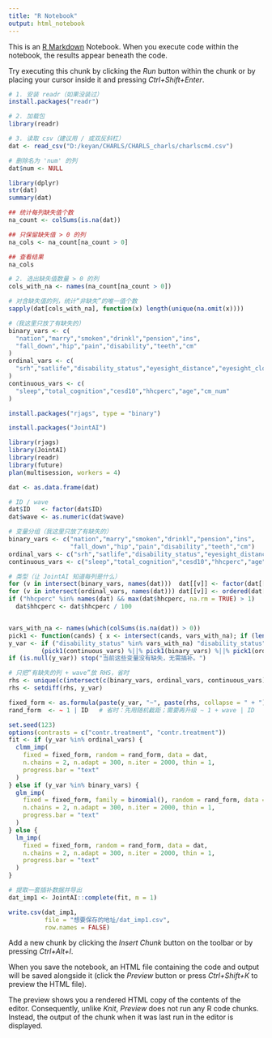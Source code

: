 ```yaml
---
title: "R Notebook"
output: html_notebook
---
```


This is an [R Markdown](http://rmarkdown.rstudio.com) Notebook. When you execute code within the notebook, the results appear beneath the code. 

Try executing this chunk by clicking the *Run* button within the chunk or by placing your cursor inside it and pressing *Ctrl+Shift+Enter*. 

```r
# 1. 安装 readr（如果没装过）
install.packages("readr")

# 2. 加载包
library(readr)

# 3. 读取 csv（建议用 / 或双反斜杠）
dat <- read_csv("D:/keyan/CHARLS/CHARLS_charls/charlscm4.csv")

```
```r
# 删除名为 'num' 的列
dat$num <- NULL
```

```r
library(dplyr)
str(dat)
summary(dat)
```

```r
## 统计每列缺失值个数
na_count <- colSums(is.na(dat))

## 只保留缺失值 > 0 的列
na_cols <- na_count[na_count > 0]

## 查看结果
na_cols

```
```r
# 2. 选出缺失值数量 > 0 的列
cols_with_na <- names(na_count[na_count > 0])

# 对含缺失值的列，统计“非缺失”的唯一值个数
sapply(dat[cols_with_na], function(x) length(unique(na.omit(x))))

```

```r
#（我这里只放了有缺失的）
binary_vars <- c(
  "nation","marry","smoken","drinkl","pension","ins",
  "fall_down","hip","pain","disability","teeth","cm"
)
ordinal_vars <- c(
  "srh","satlife","disability_status","eyesight_distance","eyesight_close","hear","edu"
)
continuous_vars <- c(
  "sleep","total_cognition","cesd10","hhcperc","age","cm_num"
)
```

```r
install.packages("rjags", type = "binary")
```

```r
install.packages("JointAI")
```


```r

library(rjags)
library(JointAI)
library(readr)
library(future)
plan(multisession, workers = 4)

dat <- as.data.frame(dat)

# ID / wave
dat$ID   <- factor(dat$ID)
dat$wave <- as.numeric(dat$wave)

# 变量分组（我这里只放了有缺失的）
binary_vars <- c("nation","marry","smoken","drinkl","pension","ins",
                 "fall_down","hip","pain","disability","teeth","cm")
ordinal_vars <- c("srh","satlife","disability_status","eyesight_distance","eyesight_close","hear","edu")
continuous_vars <- c("sleep","total_cognition","cesd10","hhcperc","age","cm_num")

# 类型（让 JointAI 知道每列是什么）
for (v in intersect(binary_vars, names(dat)))  dat[[v]] <- factor(dat[[v]])
for (v in intersect(ordinal_vars, names(dat))) dat[[v]] <- ordered(dat[[v]])
if ("hhcperc" %in% names(dat) && max(dat$hhcperc, na.rm = TRUE) > 1)
  dat$hhcperc <- dat$hhcperc / 100


vars_with_na <- names(which(colSums(is.na(dat)) > 0))
pick1 <- function(cands) { x <- intersect(cands, vars_with_na); if (length(x)) x[1] else NULL }
y_var <- if ("disability_status" %in% vars_with_na) "disability_status" else
         (pick1(continuous_vars) %||% pick1(binary_vars) %||% pick1(ordinal_vars))
if (is.null(y_var)) stop("当前这些变量没有缺失，无需插补。")

# 只把“有缺失的列 + wave”放 RHS，省时 
rhs <- unique(c(intersect(c(binary_vars, ordinal_vars, continuous_vars), vars_with_na), "wave"))
rhs <- setdiff(rhs, y_var)

fixed_form <- as.formula(paste(y_var, "~", paste(rhs, collapse = " + ")))
rand_form  <- ~ 1 | ID   # 省时：先用随机截距；需要再升级 ~ 1 + wave | ID

set.seed(123)
options(contrasts = c("contr.treatment", "contr.treatment"))
fit <- if (y_var %in% ordinal_vars) {
  clmm_imp(
    fixed = fixed_form, random = rand_form, data = dat,
    n.chains = 2, n.adapt = 300, n.iter = 2000, thin = 1,
    progress.bar = "text"
  )
} else if (y_var %in% binary_vars) {
  glm_imp(
    fixed = fixed_form, family = binomial(), random = rand_form, data = dat,
    n.chains = 2, n.adapt = 300, n.iter = 2000, thin = 1,
    progress.bar = "text"
  )
} else {
  lm_imp(
    fixed = fixed_form, random = rand_form, data = dat,
    n.chains = 2, n.adapt = 300, n.iter = 2000, thin = 1,
    progress.bar = "text"
  )
}

# 提取一套插补数据并导出
dat_imp1 <- JointAI::complete(fit, m = 1)

```
```r
write.csv(dat_imp1,
          file = "想要保存的地址/dat_imp1.csv",
          row.names = FALSE)
```


Add a new chunk by clicking the *Insert Chunk* button on the toolbar or by pressing *Ctrl+Alt+I*.

When you save the notebook, an HTML file containing the code and output will be saved alongside it (click the *Preview* button or press *Ctrl+Shift+K* to preview the HTML file).

The preview shows you a rendered HTML copy of the contents of the editor. Consequently, unlike *Knit*, *Preview* does not run any R code chunks. Instead, the output of the chunk when it was last run in the editor is displayed.